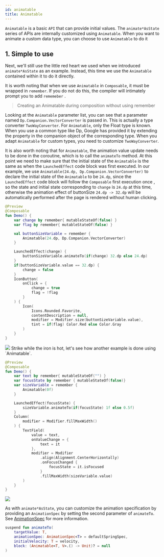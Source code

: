 ```yaml
---
id: animatable
title: Animatable
---
```



`Animatable` is a basic `API` that can provide initial values. The `animate*AsState` series of APIs are internally customized using `Animatable`. When you want to animate a custom data type, you can choose to use `Animatable` to do it

## 1. Simple to use

Next, we'll still use the little red heart we used when we introduced `animate*AsState` as an example. Instead, this time we use the `Animatable` contained within it to do it directly.

It is worth noting that when we use `Animatable` in `Composable`, it must be wrapped in `remember`. If you do not do this, the compiler will intimately prompt you to add `rememeber` .

> Creating an Animatable during composition without using remember

Looking at the `Animatable` parameter list, you can see that a parameter named `Dp.Companion.VectorConverter` is passed in. This is actually a type converter `TwoWayConverter`. For `Animatable`, only the Float type is known. When you use a common type like Dp, Google has provided it by extending the property in the companion object of the corresponding type. When you adapt `Animatable` for custom types, you need to customize `TwoWayConverter`.

It is also worth noting that for `Animatable`, the animation value update needs to be done in the coroutine, which is to call the `animateTo` method. At this point we need to make sure that the initial state of the `Animatable` is the same as when the `LaunchedEffect` code block was first executed. In our example, we use `Animatable(24.dp, Dp.Companion.VectorConverter)` to declare the initial state of the `Animatable` to be `24.dp`, since the `LaunchedEffect` code block will follow the `Composable` first execution once , so the state and initial state corresponding to `change` is `24.dp` at this time, otherwise the animation effect of buttonSize `24.dp -> 32.dp` will be automatically performed after the page is rendered without human clicking.
```kotlin
@Preview
@Composable
fun Demo() {
    var change by remember{ mutableStateOf(false) }
    var flag by remember{ mutableStateOf(false) }

    val buttonSizeVariable = remember {
        Animatable(24.dp, Dp.Companion.VectorConverter)
    }

    LaunchedEffect(change) {
        buttonSizeVariable.animateTo(if(change) 32.dp else 24.dp)
    }
    if(buttonSizeVariable.value == 32.dp) {
        change = false
    }
    IconButton(
        onClick = {
            change = true
            flag = !flag
        }
    ) {
        Icon(
            Icons.Rounded.Favorite,
            contentDescription = null,
            modifier = Modifier.size(buttonSizeVariable.value),
            tint = if(flag) Color.Red else Color.Gray
        )
    }
}
```

<img src={demoGif} />
Strike while the iron is hot, let's see how another example is done using `Animatable`.

```kotlin
@Preview
@Composable
fun Demo() {
    var text by remember{ mutableStateOf("") }
    var focusState by remember { mutableStateOf(false)}
    var sizeVariable = remember {
        Animatable(0f)
    }

    LaunchedEffect(focusState) {
        sizeVariable.animateTo(if(focusState) 1f else 0.5f)
    }
    Column(
        modifier = Modifier.fillMaxWidth()
    ) {
        TextField(
            value = text,
            onValueChange = {
                text = it
            },
            modifier = Modifier
                .align(Alignment.CenterHorizontally)
                .onFocusChanged {
                    focusState = it.isFocused
                }
                .fillMaxWidth(sizeVariable.value)
        )
    }
}
````

<img src={demo2Gif} />

As with `animate*AsState`, you can customize the animation specification by providing an `AnimationSpec` by setting the second parameter of `animateTo`. See [AnimationSpec](./overview#animationspec) for more information.

```kotlin
suspend fun animateTo(
 	targetValue: T,
 	animationSpec: AnimationSpec<T> = defaultSpringSpec,
 	initialVelocity: T = velocity,
 	block: (Animatable<T, V>.() -> Unit)? = null
)
```

